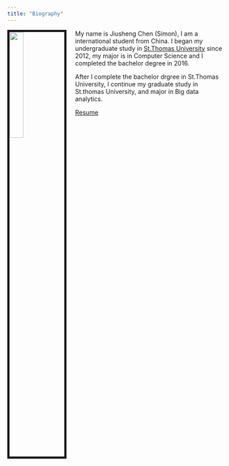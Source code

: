```yaml
---
title: "Biography"
---
```



<img src="https://avatars2.githubusercontent.com/u/40158091?s=400&u=c761db94d3034bfb00165ddc48c2d1e8a51d4dbd&v=4" style="width:25%; border:5px solid; margin-right: 20px" align="left">

My name is Jiusheng Chen (Simon), I am a international student from China. I began my undergraduate study in [St.Thomas University](https://www.stu.edu/index.html) since 2012, my major is in Computer Science and I completed the bachelor degree in 2016. 

After I complete the bachelor drgree in St.Thomas University, I continue my graduate study in St.thomas University, and major in Big data analytics. 

[Resume](files//CHENJIUSHENG resume.pdf)